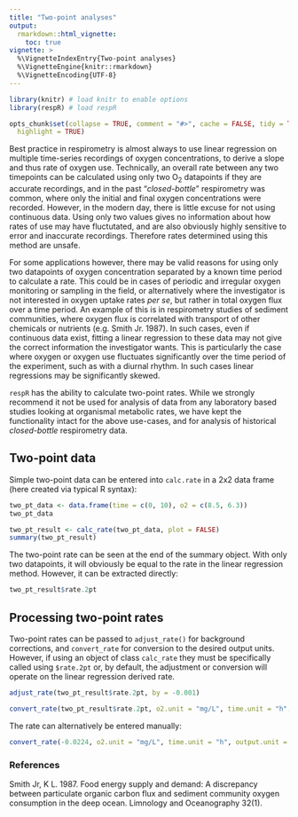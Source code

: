```yaml
---
title: "Two-point analyses"
output: 
  rmarkdown::html_vignette:
    toc: true
vignette: >
  %\VignetteIndexEntry{Two-point analyses}
  %\VignetteEngine{knitr::rmarkdown}
  %\VignetteEncoding{UTF-8}
---
```


```r
library(knitr) # load knitr to enable options
library(respR) # load respR

opts_chunk$set(collapse = TRUE, comment = "#>", cache = FALSE, tidy = TRUE, 
  highlight = TRUE)
```

Best practice in respirometry is almost always to use linear regression on multiple time-series recordings of oxygen concentrations, to derive a slope and thus rate of oxygen use. 
Technically, an overall rate between any two timepoints can be calculated using only two O~2~ datapoints if they are accurate recordings, and in the past "*closed-bottle*" respirometry was common, where only the initial and final oxygen concentrations were recorded. However, in the modern day, there is little excuse for not using continuous data.
Using only two values gives no information about how rates of use may have fluctutated, and are also obviously highly sensitive to error and inaccurate recordings. 
Therefore rates determined using this method are unsafe. 

For some applications however, there may be valid reasons for using only two datapoints of oxygen concentration separated by a known time period to calculate a rate. 
This could be in cases of periodic and irregular oxygen monitoring or sampling in the field, or alternatively where the investigator is not interested in oxygen uptake rates *per se*, but rather in total oxygen flux over a time period. 
An example of this is in respirometry studies of sediment communities, where oxygen flux is correlated with transport of other chemicals or nutrients (e.g. Smith Jr. 1987). 
In such cases, even if continuous data exist, fitting a linear regression to these data may not give the correct information the investigator wants.
This is particularly the case where oxygen or oxygen use fluctuates significantly over the time period of the experiment, such as with a diurnal rhythm.
In such cases linear regressions may be significantly skewed.  

`respR` has the ability to calculate two-point rates. 
While we strongly recommend it not be used for analysis of data from any laboratory based studies looking at organismal metabolic rates, we have kept the functionality intact for the above use-cases, and for analysis of historical *closed-bottle* respirometry data. 

## Two-point data

Simple two-point data can be entered into `calc.rate` in a 2x2 data frame (here created via typical R syntax):
```r
two_pt_data <- data.frame(time = c(0, 10), o2 = c(8.5, 6.3))
two_pt_data
```
```r
two_pt_result <- calc_rate(two_pt_data, plot = FALSE)
summary(two_pt_result)

```

The two-point rate can be seen at the end of the summary object. With only two datapoints, it will obviously be equal to the rate in the linear regression method. However, it can be extracted directly:

```r
two_pt_result$rate.2pt
```

## Processing two-point rates

Two-point rates can be passed to `adjust_rate()` for background corrections, and `convert_rate` for conversion to the desired output units. However, if using an object of class `calc_rate` they must be specifically called using `$rate.2pt` or, by default, the adjustment or conversion will operate on the linear regression derived rate. 
```r
adjust_rate(two_pt_result$rate.2pt, by = -0.001)

convert_rate(two_pt_result$rate.2pt, o2.unit = "mg/L", time.unit = "h", output.unit = "mg/h/g", volume = 25, mass = 0.2)
```

The rate can alternatively be entered manually:
```r
convert_rate(-0.0224, o2.unit = "mg/L", time.unit = "h", output.unit = "mg/h/g", volume = 25, mass = 0.2)
```


### References

Smith Jr, K L. 1987. Food energy supply and demand: A discrepancy between particulate organic carbon flux and sediment community oxygen consumption in the deep ocean. Limnology and Oceanography 32(1). 
